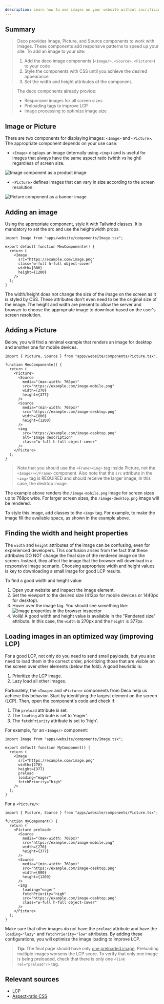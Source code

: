 ```yaml
---
description: Learn how to use images on your website without sacrificing performance.
---
```


## Summary

> Deco provides Image, Picture, and Source components to work with images. These
> components add responsive patterns to speed up your site. To add an image to
> your site:
>
> 1. Add the deco image components (`<Image/>`, `<Source>`, `<Picture>`) to your
>    code
> 2. Style the components with CSS until you achieve the desired appearance
> 3. Set the width and height attributes of the component.

> The deco components already provide:
>
> - Responsive images for all screen sizes
> - Preloading tags to improve LCP
> - Image processing to optimize image size

## Image or Picture

There are two components for displaying images: `<Image>` and `<Picture>`. The
appropriate component depends on your use case:

- `<Image>` displays an image (internally using `<img>`) and is useful for
  images that always have the same aspect ratio (width vs height) regardless of
  screen size.

<Frame><img alt="Image component as a product image" src="/docs/image-aspect-ratio.png"/></Frame>

- `<Picture>` defines images that can vary in size according to the screen
  resolution.

<Frame><img alt="Picture component as a banner image" src="/docs/picture-aspect-ratio.png"/></Frame>

## Adding an image

Using the appropriate component, style it with Tailwind classes. It is mandatory
to set the src and use the height/width props:

```tsx
import Image from "apps/website/components/Image.tsx";

export default function MeuComponente() {
  return (
    <Image
      src="https://example.com/image.png"
      class="w-full h-full object-cover"
      width={800}
      height={1200}
    />
  );
}
```

The width/height does not change the size of the image on the screen as it is
styled by CSS. These attributes don't even need to be the original size of the
image. The height and width are present to allow the server and browser to
choose the appropriate image to download based on the user's screen resolution.

## Adding a Picture

Below, you will find a minimal example that renders an image for desktop and
another one for mobile devices.

```tsx
import { Picture, Source } from "apps/website/components/Picture.tsx";

function MeuComponente() {
  return (
    <Picture>
      <Source
        media="(max-width: 768px)"
        src="https://example.com/image-mobile.png"
        width={270}
        height={377}
      />
      <Source
        media="(min-width: 768px)"
        src="https://example.com/image-desktop.png"
        width={800}
        height={1200}
      />
      <img
        src="https://example.com/image-desktop.png"
        alt="Image description"
        class="w-full h-full object-cover"
      />
    </Picture>
  );
}
```

> Note that you should use the `<Frame><img>` tag inside Picture, not the `<Image/></Frame>`
> component. Also note that the `src` attribute in the `<img>` tag is REQUIRED
> and should receive the larger image, in this case, the desktop image.

The example above renders the `/image-mobile.png` image for screen sizes up to
768px wide. For larger screen sizes, the `/image-desktop.png` image will be
rendered.

To style this image, add classes to the `<img>` tag. For example, to make the
image fill the available space, as shown in the example above.

## Finding the width and height properties

The `width` and `height` attributes of the image can be confusing, even for
experienced developers. This confusion arises from the fact that these
attributes DO NOT change the final size of the rendered image on the screen.
Instead, they affect the image that the browser will download in a responsive
image scenario. Choosing appropriate width and height values is key to
downloading a small image for good LCP results.

To find a good width and height value:

1. Open your website and inspect the image element.
2. Set the viewport to the desired size (412px for mobile devices or 1440px for
   desktop).
3. Hover over the image tag. You should see something like:
   <Frame><img alt="Image properties in the browser inspector" src="/docs/width-attribute.png" /></Frame>
4. Voilà! A good width and height value is available in the "Rendered size"
   attribute. In this case, the `width` is 270px and the `height` is 377px.

## Loading images in an optimized way (improving LCP)

For a good LCP, not only do you need to send small payloads, but you also need
to load them in the correct order, prioritizing those that are visible on the
screen over other elements (below the fold). A good heuristic is:

1. Prioritize the LCP image.
2. Lazy load all other images.

Fortunately, the `<Image>` and `<Picture>` components from Deco help us achieve
this behavior. Start by identifying the largest element on the screen (LCP).
Then, open the component's code and check if:

1. The `preload` attribute is set.
2. The `loading` attribute is set to 'eager'.
3. The `fetchPriority` attribute is set to 'high'.

For example, for an `<Image/>` component:

```tsx
import Image from "apps/website/components/Image.tsx";

export default function MyComponent() {
  return (
    <Image
      src="https://example.com/image.png"
      width={270}
      height={377}
      preload
      loading="eager"
      fetchPriority="high"
    />
  );
}
```

For a `<Picture/>`:

```tsx
import { Picture, Source } from "apps/website/components/Picture.tsx";

function MyComponent() {
  return (
    <Picture preload>
      <Source
        media="(max-width: 768px)"
        src="https://example.com/image-mobile.png"
        width={270}
        height={377}
      />
      <Source
        media="(min-width: 768px)"
        src="https://example.com/image-desktop.png"
        width={800}
        height={1200}
      />
      <img
        loading="eager"
        fetchPriority="high"
        src="https://example.com/image-desktop.png"
        class="w-full h-full object-cover"
      />
    </Picture>
  );
}
```

Make sure that other images do not have the `preload` attribute and have the
`loading="lazy"` and `fetchPriority="low"` attributes. By adding these
configurations, you will optimize the image loading to improve LCP.

> **Tip**: The final page should have only <u>one preloaded image</u>.
> Preloading multiple images worsens the LCP score. To verify that only one
> image is being preloaded, check that there is only one `<link rel="preload"/>`
> tag.

## Relevant sources

- [LCP](https://web.dev/lcp/)
- [Aspect-ratio CSS](https://www.w3schools.com/cssref/css_pr_aspect-ratio.php)
